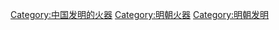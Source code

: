 [[Category:中国发明的火器|Category:中国发明的火器]]
[[Category:明朝火器|Category:明朝火器]]
[[Category:明朝发明|Category:明朝发明]]